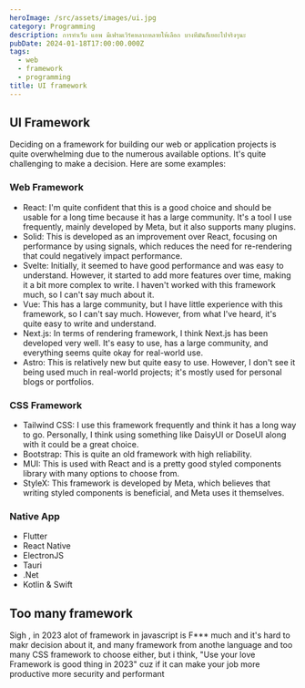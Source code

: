 ```yaml
---
heroImage: /src/assets/images/ui.jpg
category: Programming
description: การทำเว็บ แอพ มีเฟรมเวิร์คหลากหลายให้เลือก บางทีมันก็เยอะไปจริงๆนะ
pubDate: 2024-01-18T17:00:00.000Z
tags:
  - web
  - framework
  - programming
title: UI framework
---
```


## UI Framework

Deciding on a framework for building our web or application projects is quite overwhelming due to the numerous available options. It's quite challenging to make a decision. Here are some examples:

### Web Framework

* React: I'm quite confident that this is a good choice and should be usable for a long time because it has a large community. It's a tool I use frequently, mainly developed by Meta, but it also supports many plugins.
* Solid: This is developed as an improvement over React, focusing on performance by using signals, which reduces the need for re-rendering that could negatively impact performance.
* Svelte: Initially, it seemed to have good performance and was easy to understand. However, it started to add more features over time, making it a bit more complex to write. I haven't worked with this framework much, so I can't say much about it.
* Vue: This has a large community, but I have little experience with this framework, so I can't say much. However, from what I've heard, it's quite easy to write and understand.
* Next.js: In terms of rendering framework, I think Next.js has been developed very well. It's easy to use, has a large community, and everything seems quite okay for real-world use.
* Astro: This is relatively new but quite easy to use. However, I don't see it being used much in real-world projects; it's mostly used for personal blogs or portfolios.

### CSS Framework

* Tailwind CSS: I use this framework frequently and think it has a long way to go. Personally, I think using something like DaisyUI or DoseUI along with it could be a great choice.
* Bootstrap: This is quite an old framework with high reliability.
* MUI: This is used with React and is a pretty good styled components library with many options to choose from.
* StyleX: This framework is developed by Meta, which believes that writing styled components is beneficial, and Meta uses it themselves.

### Native App

* Flutter
* React Native
* ElectronJS
* Tauri
* .Net
* Kotlin & Swift

## Too many framework

Sigh , in 2023 alot of framework in javascript is F\*\*\* much and it's hard to makr decision about it, and many framework from anothe language and too many CSS framework to choose either, but i think, "Use your love Framework is good thing in 2023" cuz if it can make your job more productive more security and performant
